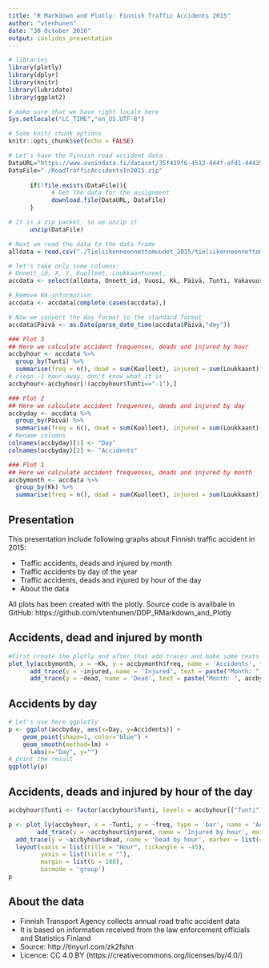 ```yaml
---
title: "R Markdown and Plotly: Finnish Traffic Accidents 2015"
author: "vtenhunen"
date: "30 October 2016"
output: ioslides_presentation
---
```


```r
# libraries
library(plotly)
library(dplyr)
library(knitr)
library(lubridate)
library(ggplot2)

# make sure that we have right locale here
Sys.setlocale("LC_TIME","en_US.UTF-8")

# Some knitr chunk options
knitr::opts_chunk$set(echo = FALSE)
```

```r
# Let's have the Finnish road accident data
DataURL="https://www.avoindata.fi/dataset/35f439f6-4512-444f-afd1-444356cb9524/resource/df40544f-7967-4224-8f02-6e0543f2e623/download/Tieliikenneonnettomuudet2015.zip"
DataFile="./RoadTrafficAccidentsIn2015.zip"
      
      if(!file.exists(DataFile)){
            # Get the data for the assignment
            download.file(DataURL, DataFile)
      }

# It is a zip packet, so we unzip it
      unzip(DataFile)
```

```r

# Next we read the data to the data frame 
alldata = read.csv("./Tieliikenneonnettomuudet_2015/tieliikenneonnettomuudet_2015_onnettomuus.csv", na.strings="NA", sep = ";", header = TRUE, fileEncoding = "latin1")

# let's take only some columns:
# Onnett_id, X, Y, Kuolleet, Loukkaantuneet, 
accdata <- select(alldata, Onnett_id, Vuosi, Kk, Päivä, Tunti, Vakavuusko, X, Y, Kuolleet, Loukkaant)

# Remove NA-information
accdata <- accdata[complete.cases(accdata),]

# Now we convert the day format to the standard format 
accdata$Päivä <- as.Date(parse_date_time(accdata$Päivä,"dmy"))

### Plot 3
## Here we calculate accident frequenses, deads and injured by hour
accbyhour <- accdata %>%
  group_by(Tunti) %>%
  summarise(freq = n(), dead = sum(Kuolleet), injured = sum(Loukkaant)) 
# clean -1 hour away, don't know what it is
accbyhour<-accbyhour[!(accbyhour$Tunti=="-1"),]

### Plot 2
## Here we calculate accident frequenses, deads and injured by day
accbyday <- accdata %>%
  group_by(Päivä) %>%
  summarise(freq = n(), dead = sum(Kuolleet), injured = sum(Loukkaant)) 
# Rename columns
colnames(accbyday)[1] <- "Day"
colnames(accbyday)[2] <- "Accidents"

### Plot 1
## Here we calculate accident frequenses, deads and injured by month
accbymonth <- accdata %>%
  group_by(Kk) %>%
  summarise(freq = n(), dead = sum(Kuolleet), injured = sum(Loukkaant)) 

```


## Presentation

This presentation include following graphs about Finnish traffic accident in 2015:

- Traffic accidents, deads and injured by month
- Traffic accidents by day of the year
- Traffic accidents, deads and injured by hour of the day
- About the data

All plots has been created with the plotly. 
Source code is availbale in GitHub: https://github.com/vtenhunen/DDP_RMarkdown_and_Plotly

## Accidents, dead and injured by month

```r

#First create the plotly and after that add traces and make some texts
plot_ly(accbymonth, x = ~Kk, y = accbymonth$freq, name = 'Accidents', type = 'scatter', text = paste("Month: ", accbymonth$Kk, "/2015", "<br>Accidents: ", accbymonth$freq), mode = 'lines+markers') %>%
      add_trace(y = ~injured, name = 'Injured', text = paste("Month: ", accbymonth$Kk,"/2015", "<br>Injured: ", accbymonth$injured), mode = 'lines+markers') %>%
      add_trace(y = ~dead, name = 'Dead', text = paste("Month: ", accbymonth$Kk, "/2015", "<br>Dead: ", accbymonth$dead), mode = 'lines+markers')

```

## Accidents by day
```r

# Let's use here ggplotly
p <- ggplot(accbyday, aes(x=Day, y=Accidents)) +
    geom_point(shape=1, color="blue") + 
    geom_smooth(method=lm) + 
      labs(x="Day", y="")
# print the result
ggplotly(p)

```


## Accidents, deads and injured by hour of the day
```r

accbyhour$Tunti <- factor(accbyhour$Tunti, levels = accbyhour[["Tunti"]])

p <- plot_ly(accbyhour, x = ~Tunti, y = ~freq, type = 'bar', name = 'Accidents by hour of the day', marker = list(color = 'rgb(49,130,189)')) %>%
        add_trace(y = ~accbyhour$injured, name = 'Injured by hour', marker = list(color = 'rgb(139,49,204)')) %>%
  add_trace(y = ~accbyhour$dead, name = 'Dead by hour', marker = list(color = 'rgb(255,0,0)')) %>%
  layout(xaxis = list(title = "Hour", tickangle = -45),
         yaxis = list(title = ""),
         margin = list(b = 100),
         barmode = 'group')
p
```

## About the data

- Finnish Transport Agency collects annual road trafic accident data
- It is based on information received from the law enforcement officials and Statistics Finland
- Source: http://tinyurl.com/zk2fshn
- Licence: CC 4.0 BY (https://creativecommons.org/licenses/by/4.0/)

